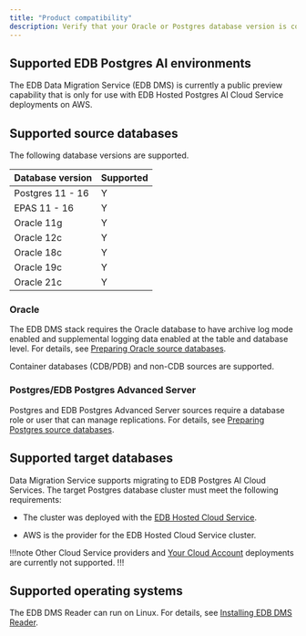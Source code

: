 ```yaml
---
title: "Product compatibility"
description: Verify that your Oracle or Postgres database version is compatible with EDB Data Migration Service.
---
```


<div id="supported_versions" class="registered_link"></div>

## Supported EDB Postgres AI environments

The EDB Data Migration Service (EDB DMS) is currently a public preview capability that is only for use with EDB Hosted Postgres AI Cloud Service deployments on AWS.

## Supported source databases

The following database versions are supported.

| Database version | Supported |
|------------------|-----------|
| Postgres 11 - 16 | Y         |
| EPAS 11 - 16     | Y         |
| Oracle 11g       | Y         |
| Oracle 12c       | Y         |
| Oracle 18c       | Y         |
| Oracle 19c       | Y         |
| Oracle 21c       | Y         |

### Oracle

The EDB DMS stack requires the Oracle database to have archive log mode enabled and supplemental logging data enabled at the table and database level. For details, see [Preparing Oracle source databases](getting_started/preparing_db/preparing_oracle_source_databases).

Container databases (CDB/PDB) and non-CDB sources are supported.

### Postgres/EDB Postgres Advanced Server

Postgres and EDB Postgres Advanced Server sources require a database role or user that can manage replications. For details, see [Preparing Postgres source databases](getting_started/preparing_db/preparing_postgres_source_databases).

## Supported target databases 

Data Migration Service supports migrating to EDB Postgres AI Cloud Services. The target Postgres database cluster must meet the following requirements:

-   The cluster was deployed with the [EDB Hosted Cloud Service](/edb-postgres-ai/cloud-service/getting_started/planning/choosing_your_deployment/edb_hosted_cloud_service/).

-   AWS is the provider for the EDB Hosted Cloud Service cluster. 

!!!note
   Other Cloud Service providers and [Your Cloud Account](/edb-postgres-ai/cloud-service/getting_started/planning/choosing_your_deployment/your_cloud_account/) deployments are currently not supported.
!!!

## Supported operating systems

The EDB DMS Reader can run on Linux. For details, see [Installing EDB DMS Reader](getting_started/installing).
